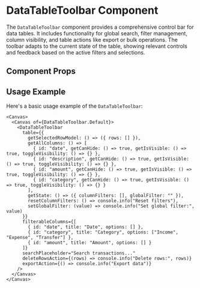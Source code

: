

<Meta of={DataTableToolbar} />

# DataTableToolbar Component

The `DataTableToolbar` component provides a comprehensive control bar for data tables. It includes functionality for global search, filter management, column visibility, and table actions like export or bulk operations. The toolbar adapts to the current state of the table, showing relevant controls and feedback based on the active filters and selections.

## Component Props

<Canvas of={DataTableToolbar.Default} />

<Controls />

## Usage Example

Here's a basic usage example of the `DataTableToolbar`:

```tsx
<Canvas>
  <Canvas of={DataTableToolbar.Default}>
    <DataTableToolbar
      table={{
        getSelectedRowModel: () => ({ rows: [] }),
        getAllColumns: () => [
          { id: "date", getCanHide: () => true, getIsVisible: () => true, toggleVisibility: () => {} },
          { id: "description", getCanHide: () => true, getIsVisible: () => true, toggleVisibility: () => {} },
          { id: "amount", getCanHide: () => true, getIsVisible: () => true, toggleVisibility: () => {} },
          { id: "category", getCanHide: () => true, getIsVisible: () => true, toggleVisibility: () => {} }
        ],
        getState: () => ({ columnFilters: [], globalFilter: "" }),
        resetColumnFilters: () => console.info("Reset filters"),
        setGlobalFilter: (value) => console.info("Set global filter:", value)
      }}
      filterableColumns={[
        { id: "date", title: "Date", options: [] },
        { id: "category", title: "Category", options: ["Income", "Expense", "Transfer"] },
        { id: "amount", title: "Amount", options: [] }
      ]}
      searchPlaceholder="Search transactions..."
      deleteRowsAction={(rows) => console.info("Delete rows:", rows)}
      exportAction={() => console.info("Export data")}
    />
  </Canvas>
</Canvas>
``` 
